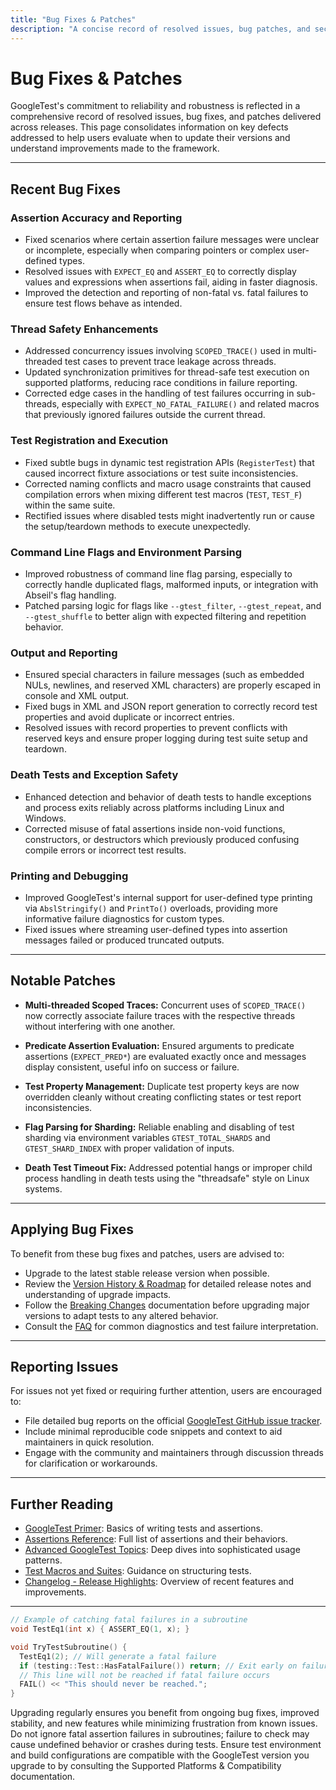 ```yaml
---
title: "Bug Fixes & Patches"
description: "A concise record of resolved issues, bug patches, and security updates across releases. Quickly review which issues were addressed to assess when to update and what problems have been resolved."
---
```


# Bug Fixes & Patches

GoogleTest's commitment to reliability and robustness is reflected in a comprehensive record of resolved issues, bug fixes, and patches delivered across releases. This page consolidates information on key defects addressed to help users evaluate when to update their versions and understand improvements made to the framework.

---

## Recent Bug Fixes

### Assertion Accuracy and Reporting

- Fixed scenarios where certain assertion failure messages were unclear or incomplete, especially when comparing pointers or complex user-defined types.
- Resolved issues with `EXPECT_EQ` and `ASSERT_EQ` to correctly display values and expressions when assertions fail, aiding in faster diagnosis.
- Improved the detection and reporting of non-fatal vs. fatal failures to ensure test flows behave as intended.

### Thread Safety Enhancements

- Addressed concurrency issues involving `SCOPED_TRACE()` used in multi-threaded test cases to prevent trace leakage across threads.
- Updated synchronization primitives for thread-safe test execution on supported platforms, reducing race conditions in failure reporting.
- Corrected edge cases in the handling of test failures occurring in sub-threads, especially with `EXPECT_NO_FATAL_FAILURE()` and related macros that previously ignored failures outside the current thread.

### Test Registration and Execution

- Fixed subtle bugs in dynamic test registration APIs (`RegisterTest`) that caused incorrect fixture associations or test suite inconsistencies.
- Corrected naming conflicts and macro usage constraints that caused compilation errors when mixing different test macros (`TEST`, `TEST_F`) within the same suite.
- Rectified issues where disabled tests might inadvertently run or cause the setup/teardown methods to execute unexpectedly.

### Command Line Flags and Environment Parsing

- Improved robustness of command line flag parsing, especially to correctly handle duplicated flags, malformed inputs, or integration with Abseil's flag handling.
- Patched parsing logic for flags like `--gtest_filter`, `--gtest_repeat`, and `--gtest_shuffle` to better align with expected filtering and repetition behavior.

### Output and Reporting

- Ensured special characters in failure messages (such as embedded NULs, newlines, and reserved XML characters) are properly escaped in console and XML output.
- Fixed bugs in XML and JSON report generation to correctly record test properties and avoid duplicate or incorrect entries.
- Resolved issues with record properties to prevent conflicts with reserved keys and ensure proper logging during test suite setup and teardown.

### Death Tests and Exception Safety

- Enhanced detection and behavior of death tests to handle exceptions and process exits reliably across platforms including Linux and Windows.
- Corrected misuse of fatal assertions inside non-void functions, constructors, or destructors which previously produced confusing compile errors or incorrect test results.

### Printing and Debugging

- Improved GoogleTest's internal support for user-defined type printing via `AbslStringify()` and `PrintTo()` overloads, providing more informative failure diagnostics for custom types.
- Fixed issues where streaming user-defined types into assertion messages failed or produced truncated outputs.

---

## Notable Patches

- **Multi-threaded Scoped Traces:** Concurrent uses of `SCOPED_TRACE()` now correctly associate failure traces with the respective threads without interfering with one another.

- **Predicate Assertion Evaluation:** Ensured arguments to predicate assertions (`EXPECT_PRED*`) are evaluated exactly once and messages display consistent, useful info on success or failure.

- **Test Property Management:** Duplicate test property keys are now overridden cleanly without creating conflicting states or test report inconsistencies.

- **Flag Parsing for Sharding:** Reliable enabling and disabling of test sharding via environment variables `GTEST_TOTAL_SHARDS` and `GTEST_SHARD_INDEX` with proper validation of inputs.

- **Death Test Timeout Fix:** Addressed potential hangs or improper child process handling in death tests using the "threadsafe" style on Linux systems.

---

## Applying Bug Fixes

To benefit from these bug fixes and patches, users are advised to:

- Upgrade to the latest stable release version when possible.
- Review the [Version History & Roadmap](release-highlights/version-history) for detailed release notes and understanding of upgrade impacts.
- Follow the [Breaking Changes](breaks-deprecations/breaking-changes) documentation before upgrading major versions to adapt tests to any altered behavior.
- Consult the [FAQ](usage-troubleshooting/assertion-errors-explained) for common diagnostics and test failure interpretation.

---

## Reporting Issues

For issues not yet fixed or requiring further attention, users are encouraged to:

- File detailed bug reports on the official [GoogleTest GitHub issue tracker](https://github.com/google/googletest/issues).
- Include minimal reproducible code snippets and context to aid maintainers in quick resolution.
- Engage with the community and maintainers through discussion threads for clarification or workarounds.

---

## Further Reading

- [GoogleTest Primer](primer.md): Basics of writing tests and assertions.
- [Assertions Reference](reference/assertions.md): Full list of assertions and their behaviors.
- [Advanced GoogleTest Topics](advanced.md): Deep dives into sophisticated usage patterns.
- [Test Macros and Suites](api-reference/core-testing-apis/test-macros-suites.md): Guidance on structuring tests.
- [Changelog - Release Highlights](release-highlights/new-features-improvements): Overview of recent features and improvements.

---

```cpp
// Example of catching fatal failures in a subroutine
void TestEq1(int x) { ASSERT_EQ(1, x); }

void TryTestSubroutine() {
  TestEq1(2); // Will generate a fatal failure
  if (testing::Test::HasFatalFailure()) return; // Exit early on failure
  // This line will not be reached if fatal failure occurs
  FAIL() << "This should never be reached.";
}
```


<Tip>
Upgrading regularly ensures you benefit from ongoing bug fixes, improved stability, and new features while minimizing frustration from known issues.
</Tip>

<Warning>
Do not ignore fatal assertion failures in subroutines; failure to check may cause undefined behavior or crashes during tests.
</Warning>

<Info>
Ensure test environment and build configurations are compatible with the GoogleTest version you upgrade to by consulting the Supported Platforms & Compatibility documentation.
</Info>
